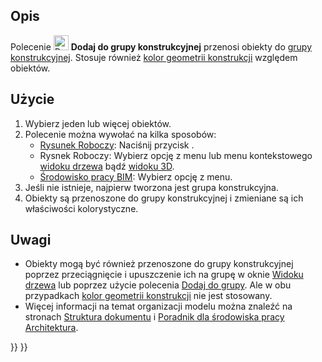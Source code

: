 <languages/>

{{Docnav/pl
|[[Draft_SelectGroup/pl|Wybierz grupę]]
|[[Draft_ToggleDisplayMode/pl|Przełącz wyświetlanie]]
|[[Draft_Workbench/pl|środowisko pracy Rysunek Roboczy]]
|IconL=Draft_SelectGroup.svg
|IconR=Draft_ToggleDisplayMode.svg
|IconC=Workbench_Draft.svg
}}

{{GuiCommand/pl
|Name=Draft AddConstruction
|Name/pl=Rysunek Roboczy: Dodaj do grupy konstrukcyjnej
|MenuLocation=Narzędzia → Dodaj do grupy konstrukcyjnej
|Workbenches=[[Draft_Workbench/pl|Rysunek Roboczy]], [[BIM_Workbench/pl|BIM]]
|Version=0.17
|SeeAlso=[[Draft_ToggleConstructionMode/pl|Przełącz tryb konstrukcyjny]], [[Draft_AddToGroup/pl|Dodaj do grupy]]
}}

<span id="Description"></span>
==Opis==

Polecenie [[Image:Draft_AddConstruction.svg|24px]] '''Dodaj do grupy konstrukcyjnej''' przenosi obiekty do [[Draft_ToggleConstructionMode/pl|grupy konstrukcyjnej]]. Stosuje również [[Draft_ToggleConstructionMode/pl#Ustawienia|kolor geometrii konstrukcji]] względem obiektów.

<span id="Usage"></span>
==Użycie==

# Wybierz jeden lub więcej obiektów.
# Polecenie można wywołać na kilka sposobów:
#* [[Draft_Workbench/pl|Rysunek Roboczy]]: Naciśnij przycisk {{Button|[[Image:Draft_AddConstruction.svg|16px]] '''Dodaj do grupy konstrukcyjnej'''}}.
#* Rysnek Roboczy: Wybierz opcję {{MenuCommand|Narzędzia → [[Image:Draft_AddConstruction.svg|16px]] Dodaj do grupy konstrukcyjnej}} z menu lub menu kontekstowego [[Tree_view/pl|widoku drzewa]] bądź [[3D_view/pl|widoku 3D]].
#* [[BIM_Workbench/pl|Środowisko pracy BIM]]: Wybierz opcję {{MenuCommand|Narzędzia → [[Image:Draft_AddConstruction.svg|16px]] Dodaj do grupy konstrukcyjnej}} z menu.
# Jeśli nie istnieje, najpierw tworzona jest grupa konstrukcyjna.
# Obiekty są przenoszone do grupy konstrukcyjnej i zmieniane są ich właściwości kolorystyczne.

<span id="Notes"></span>
==Uwagi==

* Obiekty mogą być również przenoszone do grupy konstrukcyjnej poprzez przeciągnięcie i upuszczenie ich na grupę w oknie [[Tree_view/pl|Widoku drzewa]] lub poprzez użycie polecenia [[Draft_AddToGroup/pl|Dodaj do grupy]]. Ale w obu przypadkach [[Draft_ToggleConstructionMode/pl#Ustawienia|kolor geometrii konstrukcji]] nie jest stosowany.
* Więcej informacji na temat organizacji modelu można znaleźć na stronach [[Document_structure/pl|Struktura dokumentu]] i [[Arch_tutorial/pl#Porządkowanie_modelu|Poradnik dla środowiska pracy Architektura]].


{{Docnav/pl
|[[Draft_SelectGroup/pl|Wybierz grupę]]
|[[Draft_ToggleDisplayMode/pl|Przełącz wyświetlanie]]
|[[Draft_Workbench/pl|środowisko pracy Rysunek Roboczy]]
|IconL=Draft_SelectGroup.svg
|IconR=Draft_ToggleDisplayMode.svg
|IconC=Workbench_Draft.svg
}}

{{Draft Tools navi{{#translation:}}}}
{{Userdocnavi{{#translation:}}}}